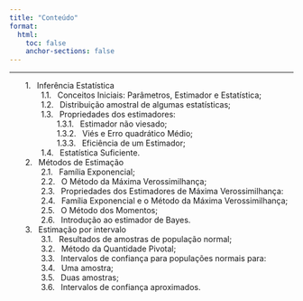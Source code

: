 ```yaml
---
title: "Conteúdo"
format:
  html:
    toc: false
    anchor-sections: false
---
```


---

<style>
.sumario-decimal ol {
  list-style-type: none;
  counter-reset: item;
  padding-left: 2em;
}
.sumario-decimal li::before {
  content: counters(item, ".") ". ";
  counter-increment: item;
  margin-right: 0.5em;
}
</style>

::: {.sumario-decimal}
1. Inferência Estatística
   1. Conceitos Iniciais: Parâmetros, Estimador e Estatística;
   2. Distribuição amostral de algumas estatísticas;
   3. Propriedades dos estimadores:
      1. Estimador não viesado;
      2. Viés e Erro quadrático Médio;
      3. Eficiência de um Estimador;
   4. Estatística Suficiente.
2. Métodos de Estimação
   1. Família Exponencial;
   2. O Método da Máxima Verossimilhança;
   3. Propriedades dos Estimadores de Máxima Verossimilhança:
   4. Família Exponencial e o Método da Máxima Verossimilhança;
   5. O Método dos Momentos;
   6. Introdução ao estimador de Bayes.
3. Estimação por intervalo
   1. Resultados de amostras de população normal;
   2. Método da Quantidade Pivotal;
   3. Intervalos de confiança para populações normais para:
     1. Uma amostra;
     2. Duas amostras;
   4. Intervalos de confiança aproximados.
:::
